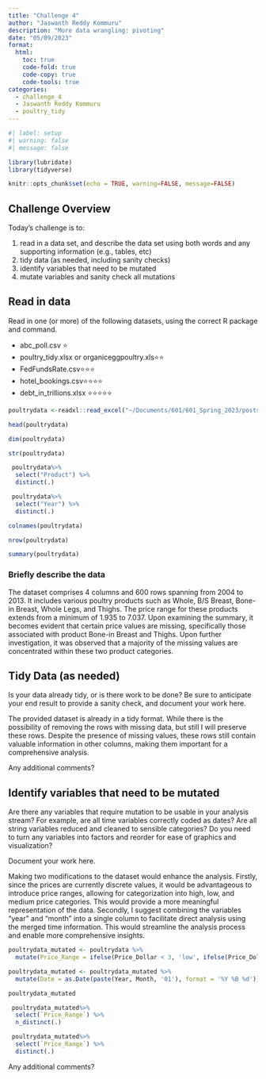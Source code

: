 ```yaml
---
title: "Challenge 4"
author: "Jaswanth Reddy Kommuru"
description: "More data wrangling: pivoting"
date: "05/09/2023"
format:
  html:
    toc: true
    code-fold: true
    code-copy: true
    code-tools: true
categories:
  - challenge_4
  - Jaswanth Reddy Kommuru
  - poultry_tidy
---
```


```r
#| label: setup
#| warning: false
#| message: false

library(lubridate)
library(tidyverse)

knitr::opts_chunk$set(echo = TRUE, warning=FALSE, message=FALSE)
```

## Challenge Overview

Today's challenge is to:

1)  read in a data set, and describe the data set using both words and any supporting information (e.g., tables, etc)
2)  tidy data (as needed, including sanity checks)
3)  identify variables that need to be mutated
4)  mutate variables and sanity check all mutations

## Read in data

Read in one (or more) of the following datasets, using the correct R package and command.

-   abc_poll.csv ⭐
-   poultry_tidy.xlsx or organiceggpoultry.xls⭐⭐
-   FedFundsRate.csv⭐⭐⭐
-   hotel_bookings.csv⭐⭐⭐⭐
-   debt_in_trillions.xlsx ⭐⭐⭐⭐⭐

```r
poultrydata <-readxl::read_excel("~/Documents/601/601_Spring_2023/posts/_data/poultry_tidy.xlsx")
```

```r
head(poultrydata)
```

```r
dim(poultrydata)
```

```r
str(poultrydata)
```

```r
 poultrydata%>%
  select("Product") %>%
  distinct(.)
```


```r
 poultrydata%>%
  select("Year") %>%
  distinct(.)
```


```r
colnames(poultrydata)
```

```r
nrow(poultrydata)
```


```r
summary(poultrydata)
```


### Briefly describe the data

The dataset comprises 4 columns and 600 rows spanning from 2004 to 2013. It includes various poultry products such as Whole, B/S Breast, Bone-in Breast, Whole Legs, and Thighs. The price range for these products extends from a minimum of 1.935 to 7.037. Upon examining the summary, it becomes evident that certain price values are missing, specifically those associated with product Bone-in Breast and Thighs. Upon further investigation, it was observed that a majority of the missing values are concentrated within these two product categories.

## Tidy Data (as needed)

Is your data already tidy, or is there work to be done? Be sure to anticipate your end result to provide a sanity check, and document your work here.

The provided dataset is already in a tidy format. While there is the possibility of removing the rows with missing data, but still I will preserve these rows. Despite the presence of missing values, these rows still contain valuable information in other columns, making them important for a comprehensive analysis.


Any additional comments?

## Identify variables that need to be mutated

Are there any variables that require mutation to be usable in your analysis stream? For example, are all time variables correctly coded as dates? Are all string variables reduced and cleaned to sensible categories? Do you need to turn any variables into factors and reorder for ease of graphics and visualization?

Document your work here.

Making two modifications to the dataset would enhance the analysis. Firstly, since the prices are currently discrete values, it would be advantageous to introduce price ranges, allowing for categorization into high, low, and medium price categories. This would provide a more meaningful representation of the data. Secondly, I suggest combining the variables "year" and "month" into a single column to facilitate direct analysis using the merged time information. This would streamline the analysis process and enable more comprehensive insights.

```r
poultrydata_mutated <- poultrydata %>%
  mutate(Price_Range = ifelse(Price_Dollar < 3, 'low', ifelse(Price_Dollar < 5, 'medium', 'high')))

poultrydata_mutated <- poultrydata_mutated %>%
  mutate(Date = as.Date(paste(Year, Month, '01'), format = '%Y %B %d'))

poultrydata_mutated
```

```r
 poultrydata_mutated%>%
  select(`Price_Range`) %>%
  n_distinct(.)
```

```r
 poultrydata_mutated%>%
  select(`Price_Range`) %>%
  distinct(.)
```

Any additional comments?
